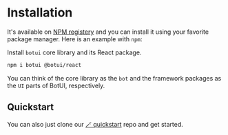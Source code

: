 # Installation

It's available on [NPM registery](https://npmjs.org/botui) and you can install it using your favorite package manager. Here is an example with `npm`:

Install `botui` core library and its React package.

```bash
npm i botui @botui/react
```

You can think of the core library as the `bot` and the framework packages as the `UI` parts of BotUI, respectively.

## Quickstart

You can also just clone our [🪄 quickstart](https://github.com/botui/react-quickstart) repo and get started.